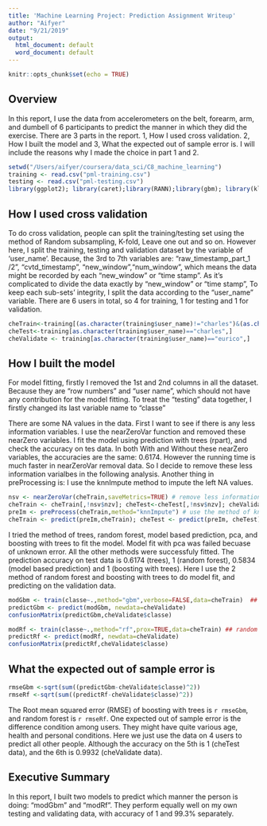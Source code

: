 ```yaml
---
title: 'Machine Learning Project: Prediction Assignment Writeup'
author: "Aifyer"
date: "9/21/2019"
output:
  html_document: default
  word_document: default
---
```


```r
knitr::opts_chunk$set(echo = TRUE)
```

## Overview
In this report, I use the data from accelerometers on the belt, forearm, arm, and dumbell of 6 participants to predict the manner in which they did the exercise. There are 3 parts in the report. 1, How I used cross validation. 2, How I built the model and 3, What the expected out of sample error is. I will include the reasons why I made the choice in part 1 and 2.

```r
setwd("/Users/aifyer/coursera/data_sci/C8_machine_learning")
training <- read.csv("pml-training.csv")
testing <- read.csv("pml-testing.csv")
library(ggplot2); library(caret);library(RANN);library(gbm); library(klaR) 
```

## How I used cross validation
To do cross validation, people can split the training/testing set using the method of Random subsampling, K-fold, Leave one out and so on. However here, I split the training, testing and validation dataset by the variable of 'user_name'. Because, the 3rd to 7th variables are: "raw_timestamp_part_1 /2", "cvtd_timestamp", "new_window","num_window", which means the data might be recorded by each "new_window" or "time stamp". As it's complicated to divide the data exactly by "new_window" or "time stamp", To keep each sub-sets' integrity, I split the data according to the "user_name" variable. There are 6 users in total, so 4 for training, 1 for testing and 1 for validation. 
```r
cheTrain<-training[(as.character(training$user_name)!="charles")&(as.character(training$user_name)!="eurico"),]
cheTest<-training[as.character(training$user_name)=="charles",]
cheValidate <- training[as.character(training$user_name)=="eurico",]
```

## How I built the model
For model fitting, firstly I removed the 1st and 2nd columns in all the dataset. Because they are "row numbers" and "user name", which should not have any contribution for the model fitting. To treat the "testing" data together, I firstly changed its last variable name to "classe"

There are some NA values in the data. First I want to see if there is any less information variables. I use the nearZeroVar function and removed these nearZero variables. I fit the model using prediction with trees (rpart), and check the accuracy on tes data. In both With and Without these nearZero variables, the accuracies are the same: 0.6174. However the running time is much faster in nearZeroVar removal data. So I decide to remove these less information varialbes in the following analysis. Another thing in preProcessing is: I use the knnImpute method to impute the left NA values.

```r
nsv <- nearZeroVar(cheTrain,saveMetrics=TRUE) # remove less information variables
cheTrain <- cheTrain[,!nsv$nzv]; cheTest<-cheTest[,!nsv$nzv]; cheValidate<-cheValidate[,!nsv$nzv]
preIm <- preProcess(cheTrain,method="knnImpute") # use the method of knnImpute to impute NA values
cheTrain <- predict(preIm,cheTrain); cheTest <- predict(preIm, cheTest); cheValidate <- predict(preIm, cheValidate)
```

I tried the method of trees, random forest, model based prediction, pca, and boosting with trees to fit the model. Model fit with pca was failed becuase of unknown error. All the other methods were successfuly fitted. The prediction accuracy on test data is 0.6174 (trees), 1 (random forest), 0.5834 (model based prediction) and 1 (boosting with trees). Here I use the 2 method of random forest and boosting with trees to do model fit, and predicting on the validation data.

```r
modGbm <- train(classe~.,method="gbm",verbose=FALSE,data=cheTrain)  ## boosting with trees
predictGbm <- predict(modGbm, newdata=cheValidate)
confusionMatrix(predictGbm,cheValidate$classe)
```

```r
modRf <- train(classe~.,method="rf",prox=TRUE,data=cheTrain) ## random forest
predictRf <- predict(modRf, newdata=cheValidate)
confusionMatrix(predictRf,cheValidate$classe)
```

## What the expected out of sample error is
```r
rmseGbm <-sqrt(sum((predictGbm-cheValidate$classe)^2))
rmseRf <-sqrt(sum((predictRf-cheValidate$classe)^2))
```

The Root mean squared error (RMSE) of boosting with trees is `r rmseGbm`, and random forest is `r rmseRf`. One expected out of sample error is the difference condition among users. They might have quite various age, health and personal conditions. Here we just use the data on 4 users to predict all other people. Although the accuracy on the 5th is 1 (cheTest data), and the 6th is 0.9932 (cheValidate data).

## Executive Summary
In this report, I built two models to predict which manner the person is doing: "modGbm" and "modRf". They perform equally well on my own testing and validating data, with accuracy of 1 and 99.3% separately. 
